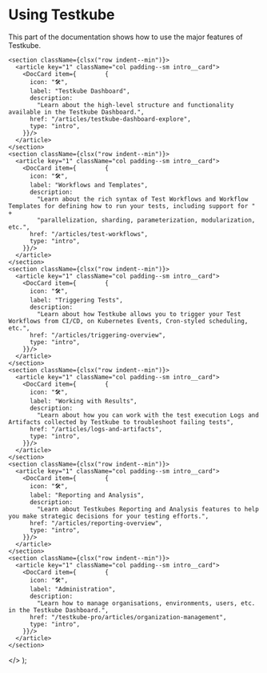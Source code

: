 
# Using Testkube

This part of the documentation shows how to use the major features of Testkube.

    <section className={clsx("row indent--min")}>
      <article key="1" className="col padding--sm intro__card">
        <DocCard item={        {
          icon: "🛠",
          label: "Testkube Dashboard",
          description:
            "Learn about the high-level structure and functionality available in the Testkube Dashboard.",
          href: "/articles/testkube-dashboard-explore",
          type: "intro",
        }}/>
      </article>
    </section>
    <section className={clsx("row indent--min")}>
      <article key="1" className="col padding--sm intro__card">
        <DocCard item={        {
          icon: "🛠",
          label: "Workflows and Templates",
          description:
            "Learn about the rich syntax of Test Workflows and Workflow Templates for defining how to run your tests, including support for " +
            "parallelization, sharding, parameterization, modularization, etc.",
          href: "/articles/test-workflows",
          type: "intro",
        }}/>
      </article>
    </section>
    <section className={clsx("row indent--min")}>
      <article key="1" className="col padding--sm intro__card">
        <DocCard item={        {
          icon: "🛠",
          label: "Triggering Tests",
          description:
            "Learn about how Testkube allows you to trigger your Test Workflows from CI/CD, on Kubernetes Events, Cron-styled scheduling, etc.",
          href: "/articles/triggering-overview",
          type: "intro",
        }}/>
      </article>
    </section>
    <section className={clsx("row indent--min")}>
      <article key="1" className="col padding--sm intro__card">
        <DocCard item={        {
          icon: "🛠",
          label: "Working with Results",
          description:
            "Learn about how you can work with the test execution Logs and Artifacts collected by Testkube to troubleshoot failing tests",
          href: "/articles/logs-and-artifacts",
          type: "intro",
        }}/>
      </article>
    </section>
    <section className={clsx("row indent--min")}>
      <article key="1" className="col padding--sm intro__card">
        <DocCard item={        {
          icon: "🛠",
          label: "Reporting and Analysis",
          description:
            "Learn about Testkubes Reporting and Analysis features to help you make strategic decisions for your testing efforts.",
          href: "/articles/reporting-overview",
          type: "intro",
        }}/>
      </article>
    </section>
    <section className={clsx("row indent--min")}>
      <article key="1" className="col padding--sm intro__card">
        <DocCard item={        {
          icon: "🛠",
          label: "Administration",
          description:
            "Learn how to manage organisations, environments, users, etc. in the Testkube Dashboard.",
          href: "/testkube-pro/articles/organization-management",
          type: "intro",
        }}/>
      </article>
    </section>
  </>
);

<DocCardList/>

